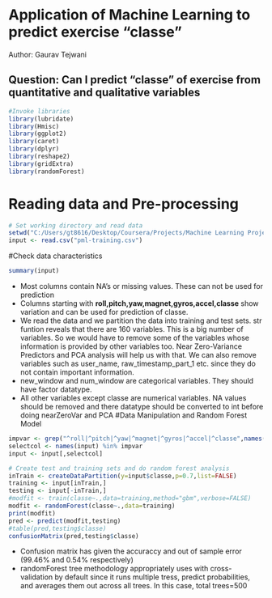 # Application of Machine Learning to predict exercise "classe"
Author: Gaurav Tejwani

## Question: Can I predict "classe" of exercise from quantitative and qualitative variables
```r
#Invoke libraries
library(lubridate)
library(Hmisc)
library(ggplot2)
library(caret)
library(dplyr)
library(reshape2)
library(gridExtra)
library(randomForest)
```
# Reading data and Pre-processing
```r
# Set working directory and read data
setwd("C:/Users/gt8616/Desktop/Coursera/Projects/Machine Learning Project")
input <- read.csv("pml-training.csv")
```
#Check data characteristics
```r
summary(input)
```
- Most columns contain NA's or missing values. These can not be used for prediction
- Columns starting with **roll,pitch,yaw,magnet,gyros,accel,classe** show variation and can be used for prediction of classe.
- We read the data and we partition the data into training and test sets. str funtion reveals that there are 160 variables. This is a big number of variables. So we would have to remove some of the variables whose information is provided by other variables too. Near Zero-Variance Predictors and PCA analysis will help us with that. We can also remove variables such as user_name, raw_timestamp_part_1 etc.  since they do not contain important information.
- new_window and num_window are categorical variables. They should have factor datatype.
- All other variables except classe are numerical variables. NA values should be removed and there datatype should be converted to int before doing nearZeroVar and PCA
#Data Manipulation and Random Forest Model
```r
impvar <- grep("^roll|^pitch|^yaw|^magnet|^gyros|^accel|^classe",names(input),value=TRUE)
selectcol <- names(input) %in% impvar
input <- input[,selectcol]

# Create test and training sets and do random forest analysis
inTrain <- createDataPartition(y=input$classe,p=0.7,list=FALSE)
training <- input[inTrain,]
testing <- input[-inTrain,]
#modfit <- train(classe~.,data=training,method="gbm",verbose=FALSE)
modfit <- randomForest(classe~.,data=training)
print(modfit)
pred <- predict(modfit,testing)
#table(pred,testing$classe)
confusionMatrix(pred,testing$classe)
```
- Confusion matrix has given the accuraccy and out of sample error (99.46% and 0.54% respectively)
- randomForest tree methodology appropriately uses with cross-validation by default since it runs multiple tress, predict probabilities, and averages them out across all trees. In this case, total trees=500
